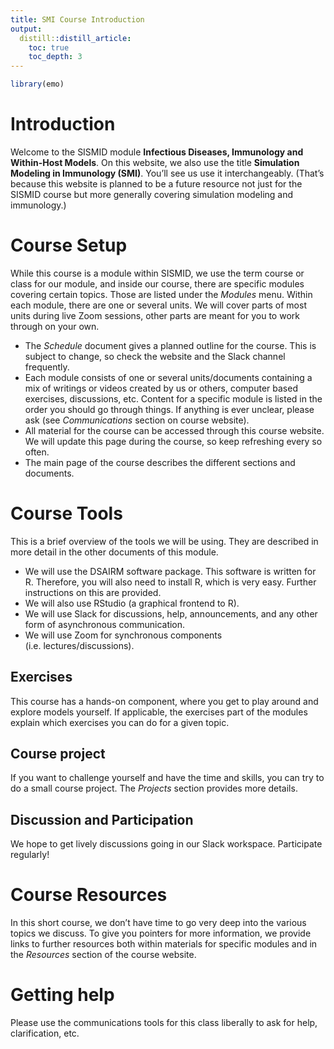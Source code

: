 ```yaml
---
title: SMI Course Introduction 
output:
  distill::distill_article:
    toc: true
    toc_depth: 3
---
```


```r
library(emo)
```

# Introduction

Welcome to the SISMID module **Infectious Diseases, Immunology and Within-Host Models**. On this website, we also use the title **Simulation Modeling in Immunology (SMI)**. You'll see us use it interchangeably. (That's because this website is planned to be a future resource not just for the SISMID course but more generally covering simulation modeling and immunology.)


# Course Setup
While this course is a module within SISMID, we use the term course or class for our module, and inside our course, there are specific modules covering certain topics. Those are listed under the _Modules_ menu. Within each module, there are one or several units. We will cover parts of most units during live Zoom sessions, other parts are meant for you to work through on your own.


* The _Schedule_ document gives a planned outline for the course. This is subject to change, so check the website and the Slack channel frequently.
* Each module consists of one or several units/documents containing a mix of writings or videos created by us or others, computer based exercises, discussions, etc. Content for a specific module is listed in the order you should go through things.  If anything is ever unclear, please ask (see _Communications_ section on course website).
* All material for the course can be accessed through this course website. We will update this page during the course, so keep refreshing every so often.
* The main page of the course describes the different sections and documents. 

# Course Tools
This is a brief overview of the tools we will be using. They are described in more detail in the other documents of this module.

* We will use the DSAIRM software package. This software is written for R. Therefore, you will also need to install R, which is very easy. Further instructions on this are provided.
* We will also use RStudio (a graphical frontend to R).
* We will use Slack for discussions, help, announcements, and any other form of asynchronous communication.
* We will use Zoom for synchronous components (i.e. lectures/discussions).

## Exercises
This course has a hands-on component, where you get to play around and explore models yourself. If applicable, the exercises part of the modules explain which exercises you can do for a given topic.

## Course project
If you want to challenge yourself and have the time and skills, you can try to do a small course project. The _Projects_ section provides more details.

## Discussion and Participation
We hope to get lively discussions going in our Slack workspace. Participate regularly!

# Course Resources
In this short course, we don't have time to go very deep into the various topics we discuss. To give you pointers for more information, we provide links to further resources both within materials for specific modules and in the _Resources_ section of the course website. 

# Getting help
Please use the communications tools for this class liberally to ask for help, clarification, etc. 
